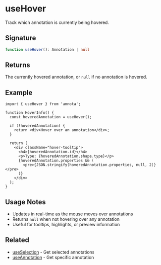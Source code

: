# useHover

Track which annotation is currently being hovered.

## Signature

```typescript
function useHover(): Annotation | null
```

## Returns

The currently hovered annotation, or `null` if no annotation is hovered.

## Example

```tsx
import { useHover } from 'annota';

function HoverInfo() {
  const hoveredAnnotation = useHover();

  if (!hoveredAnnotation) {
    return <div>Hover over an annotation</div>;
  }

  return (
    <div className="hover-tooltip">
      <h4>{hoveredAnnotation.id}</h4>
      <p>Type: {hoveredAnnotation.shape.type}</p>
      {hoveredAnnotation.properties && (
        <pre>{JSON.stringify(hoveredAnnotation.properties, null, 2)}</pre>
      )}
    </div>
  );
}
```

## Usage Notes

- Updates in real-time as the mouse moves over annotations
- Returns `null` when not hovering over any annotation
- Useful for tooltips, highlights, or preview information

## Related

- [useSelection](/api/hooks/use-selection) - Get selected annotations
- [useAnnotation](/api/hooks/use-annotation) - Get specific annotation
